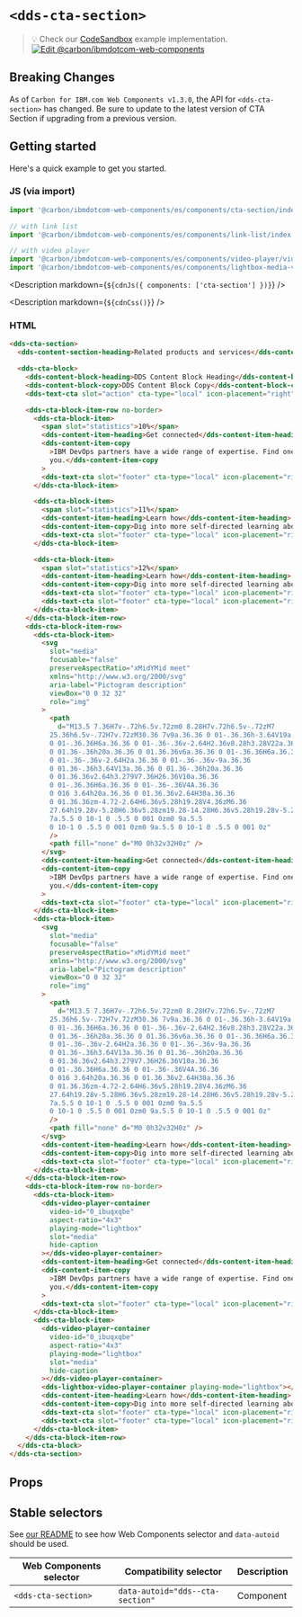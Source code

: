 




# `<dds-cta-section>`

> 💡 Check our
> [CodeSandbox](https://githubbox.com/carbon-design-system/carbon-for-ibm-dotcom/tree/main/packages/web-components/examples/codesandbox/components/cta-section)
> example implementation.
> [![Edit @carbon/ibmdotcom-web-components](https://codesandbox.io/static/img/play-codesandbox.svg)](https://githubbox.com/carbon-design-system/carbon-for-ibm-dotcom/tree/main/packages/web-components/examples/codesandbox/components/cta-section)

## Breaking Changes

As of `Carbon for IBM.com Web Components v1.3.0`, the API for `<dds-cta-section>` has changed. Be sure to update to the latest version of CTA Section if upgrading from a previous version.

## Getting started

Here's a quick example to get you started.

### JS (via import)

```javascript
import '@carbon/ibmdotcom-web-components/es/components/cta-section/index.js';

// with link list
import '@carbon/ibmdotcom-web-components/es/components/link-list/index.js';

// with video player
import '@carbon/ibmdotcom-web-components/es/components/video-player/video-player-container.js';
import '@carbon/ibmdotcom-web-components/es/components/lightbox-media-viewer/lightbox-video-player-container.js';
```

<Description markdown={`${cdnJs({ components: ['cta-section'] })}`} />

<Description markdown={`${cdnCss()}`} />

### HTML

```html
<dds-cta-section>
  <dds-content-section-heading>Related products and services</dds-content-section-heading>

  <dds-cta-block>
    <dds-content-block-heading>DDS Content Block Heading</dds-content-block-heading>
    <dds-content-block-copy>DDS Content Block Copy</dds-content-block-copy>
    <dds-text-cta slot="action" cta-type="local" icon-placement="right" href="example.com">Browse tutorials</dds-text-cta>

    <dds-cta-block-item-row no-border>
      <dds-cta-block-item>
        <span slot="statistics">10%</span>
        <dds-content-item-heading>Get connected</dds-content-item-heading>
        <dds-content-item-copy
          >IBM DevOps partners have a wide range of expertise. Find one to build that right solution for
          you.</dds-content-item-copy
        >
        <dds-text-cta slot="footer" cta-type="local" icon-placement="right" href="https://www.example.com">Find a partner</dds-text-cta>
      </dds-cta-block-item>

      <dds-cta-block-item>
        <span slot="statistics">11%</span>
        <dds-content-item-heading>Learn how</dds-content-item-heading>
        <dds-content-item-copy>Dig into more self-directed learning about DevOps methodologies.</dds-content-item-copy>
        <dds-text-cta slot="footer" cta-type="local" icon-placement="right" href="https://www.example.com">Browse tutorials</dds-text-cta>
      </dds-cta-block-item>

      <dds-cta-block-item>
        <span slot="statistics">12%</span>
        <dds-content-item-heading>Learn how</dds-content-item-heading>
        <dds-content-item-copy>Dig into more self-directed learning about DevOps methodologies.</dds-content-item-copy>
        <dds-text-cta slot="footer" cta-type="local" icon-placement="right" href="https://www.example.com">Browse tutorials</dds-text-cta>
        <dds-text-cta slot="footer" cta-type="local" icon-placement="right" href="https://www.example.com">Browse tutorials</dds-text-cta>
      </dds-cta-block-item>
    </dds-cta-block-item-row>
    <dds-cta-block-item-row>
      <dds-cta-block-item>
        <svg
          slot="media"
          focusable="false"
          preserveAspectRatio="xMidYMid meet"
          xmlns="http://www.w3.org/2000/svg"
          aria-label="Pictogram description"
          viewBox="0 0 32 32"
          role="img"
        >
          <path
            d="M13.5 7.36H7v-.72h6.5v.72zm0 8.28H7v.72h6.5v-.72zM7
          25.36h6.5v-.72H7v.72zM30.36 7v9a.36.36 0 01-.36.36h-3.64V19a.36.36
          0 01-.36.36H6a.36.36 0 01-.36-.36v-2.64H2.36v8.28h3.28V22a.36.36
          0 01.36-.36h20a.36.36 0 01.36.36v6a.36.36 0 01-.36.36H6a.36.36
          0 01-.36-.36v-2.64H2a.36.36 0 01-.36-.36v-9a.36.36
          0 01.36-.36h3.64V13a.36.36 0 01.36-.36h20a.36.36
          0 01.36.36v2.64h3.279V7.36H26.36V10a.36.36
          0 01-.36.36H6a.36.36 0 01-.36-.36V4A.36.36
          0 016 3.64h20a.36.36 0 01.36.36v2.64H30a.36.36
          0 01.36.36zm-4.72-2.64H6.36v5.28h19.28V4.36zM6.36
          27.64h19.28v-5.28H6.36v5.28zm19.28-14.28H6.36v5.28h19.28v-5.28zM24
          7a.5.5 0 10-1 0 .5.5 0 001 0zm0 9a.5.5
          0 10-1 0 .5.5 0 001 0zm0 9a.5.5 0 10-1 0 .5.5 0 001 0z"
          />
          <path fill="none" d="M0 0h32v32H0z" />
        </svg>
        <dds-content-item-heading>Get connected</dds-content-item-heading>
        <dds-content-item-copy
          >IBM DevOps partners have a wide range of expertise. Find one to build that right solution for
          you.</dds-content-item-copy
        >
        <dds-text-cta slot="footer" cta-type="local" icon-placement="right" href="https://www.example.com">Find a partner</dds-text-cta>
      </dds-cta-block-item>
      <dds-cta-block-item>
        <svg
          slot="media"
          focusable="false"
          preserveAspectRatio="xMidYMid meet"
          xmlns="http://www.w3.org/2000/svg"
          aria-label="Pictogram description"
          viewBox="0 0 32 32"
          role="img"
        >
          <path
            d="M13.5 7.36H7v-.72h6.5v.72zm0 8.28H7v.72h6.5v-.72zM7
          25.36h6.5v-.72H7v.72zM30.36 7v9a.36.36 0 01-.36.36h-3.64V19a.36.36
          0 01-.36.36H6a.36.36 0 01-.36-.36v-2.64H2.36v8.28h3.28V22a.36.36
          0 01.36-.36h20a.36.36 0 01.36.36v6a.36.36 0 01-.36.36H6a.36.36
          0 01-.36-.36v-2.64H2a.36.36 0 01-.36-.36v-9a.36.36
          0 01.36-.36h3.64V13a.36.36 0 01.36-.36h20a.36.36
          0 01.36.36v2.64h3.279V7.36H26.36V10a.36.36
          0 01-.36.36H6a.36.36 0 01-.36-.36V4A.36.36
          0 016 3.64h20a.36.36 0 01.36.36v2.64H30a.36.36
          0 01.36.36zm-4.72-2.64H6.36v5.28h19.28V4.36zM6.36
          27.64h19.28v-5.28H6.36v5.28zm19.28-14.28H6.36v5.28h19.28v-5.28zM24
          7a.5.5 0 10-1 0 .5.5 0 001 0zm0 9a.5.5
          0 10-1 0 .5.5 0 001 0zm0 9a.5.5 0 10-1 0 .5.5 0 001 0z"
          />
          <path fill="none" d="M0 0h32v32H0z" />
        </svg>
        <dds-content-item-heading>Learn how</dds-content-item-heading>
        <dds-content-item-copy>Dig into more self-directed learning about DevOps methodologies.</dds-content-item-copy>
        <dds-text-cta slot="footer" cta-type="local" icon-placement="right" href="example.com">Browse tutorials</dds-text-cta>
      </dds-cta-block-item>
    </dds-cta-block-item-row>
    <dds-cta-block-item-row no-border>
      <dds-cta-block-item>
        <dds-video-player-container
          video-id="0_ibuqxqbe"
          aspect-ratio="4x3"
          playing-mode="lightbox"
          slot="media"
          hide-caption
        ></dds-video-player-container>
        <dds-content-item-heading>Get connected</dds-content-item-heading>
        <dds-content-item-copy
          >IBM DevOps partners have a wide range of expertise. Find one to build that right solution for
          you.</dds-content-item-copy
        >
        <dds-text-cta slot="footer" cta-type="local" icon-placement="right" href="example.com">Find a partner</dds-text-cta>
      </dds-cta-block-item>
      <dds-cta-block-item>
        <dds-video-player-container
          video-id="0_ibuqxqbe"
          aspect-ratio="4x3"
          playing-mode="lightbox"
          slot="media"
          hide-caption
        ></dds-video-player-container>
        <dds-lightbox-video-player-container playing-mode="lightbox"></dds-lightbox-video-player-container>
        <dds-content-item-heading>Learn how</dds-content-item-heading>
        <dds-content-item-copy>Dig into more self-directed learning about DevOps methodologies.</dds-content-item-copy>
        <dds-text-cta slot="footer" cta-type="local" icon-placement="right" href="example.com">Browse tutorials</dds-text-cta>
        <dds-text-cta slot="footer" cta-type="local" icon-placement="right" href="example.com">Browse tutorials</dds-text-cta>
      </dds-cta-block-item>
    </dds-cta-block-item-row>
  </dds-cta-block>
</dds-cta-section>
```

## Props

<Props of="dds-cta-section" />
<Description markdown={markdownContents} />

## Stable selectors

See [our README](https://github.com/carbon-design-system/carbon-for-ibm-dotcom/tree/main/packages/web-components#stable-selectors-for-analytics-and-integratione2e-testing-in-web-components) to see how Web Components selector and `data-autoid` should be used.

| Web Components selector | Compatibility selector           | Description |
| ----------------------- | -------------------------------- | ----------- |
| `<dds-cta-section>`     | `data-autoid="dds--cta-section"` | Component   |

<Description markdown={contributing} />
